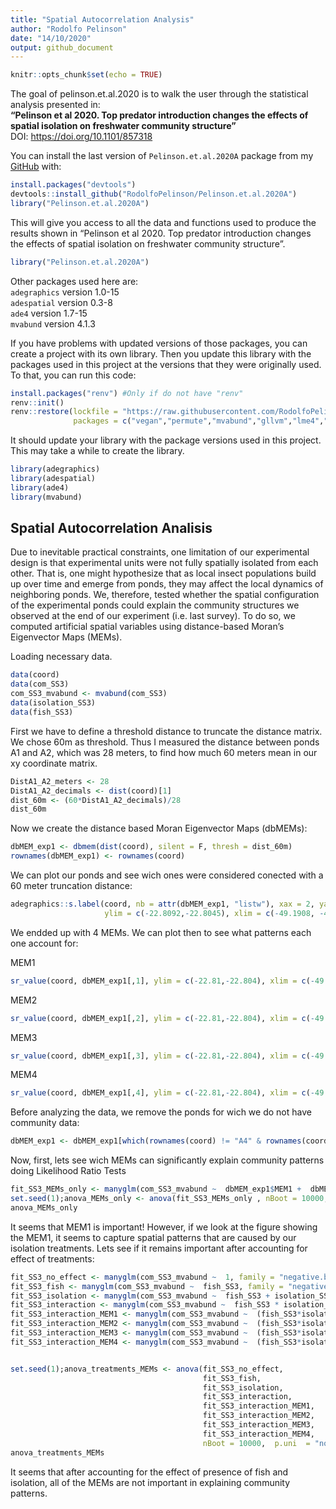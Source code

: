 ```yaml
---
title: "Spatial Autocorrelation Analysis"
author: "Rodolfo Pelinson"
date: "14/10/2020"
output: github_document
---
```


```r
knitr::opts_chunk$set(echo = TRUE)
```


The goal of pelinson.et.al.2020 is to walk the user through the statistical analysis presented in:  
**"Pelinson et al 2020. Top predator introduction changes the effects of spatial isolation on freshwater community structure"**  
DOI: [https://doi.org/10.1101/857318](https://doi.org/10.1101/857318)  


You can install the last version of `Pelinson.et.al.2020A` package from my  [GitHub](https://github.com/RodolfoPelinson/pelinson.et.al.2020) with:

``` r
install.packages("devtools")
devtools::install_github("RodolfoPelinson/Pelinson.et.al.2020A")
library("Pelinson.et.al.2020A")

```

This will give you access to all the data and functions used to produce the results shown in "Pelinson et al 2020. Top predator introduction changes the effects of spatial isolation on freshwater community structure".


``` r
library("Pelinson.et.al.2020A")
```


Other packages used here are:  
`adegraphics` version 1.0-15  
`adespatial` version 0.3-8  
`ade4` version 1.7-15  
`mvabund` version 4.1.3  

If you have problems with updated versions of those packages, you can create a project with its own library. Then you update this library with the packages used in this project at the versions that they were originally used. To that, you can run this code:
```r
install.packages("renv") #Only if do not have "renv"
renv::init()
renv::restore(lockfile = "https://raw.githubusercontent.com/RodolfoPelinson/Pelinson.et.al.2020A/master/renv.lock",
              packages = c("vegan","permute","mvabund","gllvm","lme4","emmeans","adegraphics","adespatial","ade4","mvabund"),clean = FALSE)
```
It should update your library with the package versions used in this project. This may take a while to create the library.


``` r


library(adegraphics)
library(adespatial)
library(ade4)
library(mvabund)
```



## Spatial Autocorrelation Analisis

Due to inevitable practical constraints, one limitation of our experimental design is that experimental units were not fully spatially isolated from each other. That is, one might hypothesize that as local insect populations build up over time and emerge from ponds, they may affect the local dynamics of neighboring ponds. We, therefore, tested whether the spatial configuration of the experimental ponds could explain the community structures we observed at the end of our experiment (i.e. last survey). To do so, we computed artificial spatial variables using distance-based Moran’s Eigenvector Maps (MEMs). 

Loading necessary data.
```r
data(coord)
data(com_SS3)
com_SS3_mvabund <- mvabund(com_SS3)
data(isolation_SS3)
data(fish_SS3)
```


First we have to define a threshold distance to truncate the distance matrix. We chose 60m as threshold. Thus I measured the distance between ponds A1 and A2, which was 28 meters, to find how much 60 meters mean in our xy coordinate matrix.

```r
DistA1_A2_meters <- 28
DistA1_A2_decimals <- dist(coord)[1]
dist_60m <- (60*DistA1_A2_decimals)/28
dist_60m
```

Now we create the distance based Moran Eigenvector Maps (dbMEMs):
```r
dbMEM_exp1 <- dbmem(dist(coord), silent = F, thresh = dist_60m)
rownames(dbMEM_exp1) <- rownames(coord)
```


We can plot our ponds and see wich ones were considered conected with a 60 meter truncation distance:
```r
adegraphics::s.label(coord, nb = attr(dbMEM_exp1, "listw"), xax = 2, yax = 1, plabels = list(cex = 1, boxes = list(col = "grey90")), 
                     ylim = c(-22.8092,-22.8045), xlim = c(-49.1908, -49.1870))

```


We endded up with 4 MEMs. We can plot then to see what patterns each one account for:

MEM1
```r
sr_value(coord, dbMEM_exp1[,1], ylim = c(-22.81,-22.804), xlim = c(-49.19057, -49.18725), grid=T, csize = 0.8, clegend = 1.5, xax = 2, yax = 1, method = "bubble")
```

MEM2
```r
sr_value(coord, dbMEM_exp1[,2], ylim = c(-22.81,-22.804), xlim = c(-49.19057, -49.18725), grid=T, csize = 0.8, clegend = 1.5, xax = 2, yax = 1, method = "bubble")
```

MEM3
```r
sr_value(coord, dbMEM_exp1[,3], ylim = c(-22.81,-22.804), xlim = c(-49.19057, -49.18725), grid=T, csize = 0.8, clegend = 1.5, xax = 2, yax = 1, method = "bubble")
```

MEM4
```r
sr_value(coord, dbMEM_exp1[,4], ylim = c(-22.81,-22.804), xlim = c(-49.19057, -49.18725), grid=T, csize = 0.8, clegend = 1.5, xax = 2, yax = 1, method = "bubble")

```


Before analyzing the data, we remove the ponds for wich we do not have community data:
```r
dbMEM_exp1 <- dbMEM_exp1[which(rownames(coord) != "A4" & rownames(coord) != "B3" & rownames(coord) != "C3" & rownames(coord) != "C4"),]
```


Now, first, lets see wich MEMs can significantly explain community patterns doing Likelihood Ratio Tests
```r
fit_SS3_MEMs_only <- manyglm(com_SS3_mvabund ~  dbMEM_exp1$MEM1 +  dbMEM_exp1$MEM2 +  dbMEM_exp1$MEM3 +  dbMEM_exp1$MEM4 , family = "negative.binomial")
set.seed(1);anova_MEMs_only <- anova(fit_SS3_MEMs_only , nBoot = 10000,  p.uni  = "none", test = "LR")
anova_MEMs_only
```


It seems that MEM1 is important! However, if we look at the figure showing the MEM1, it seems to capture spatial patterns that are caused by our isolation treatments. Lets see if it remains important after accounting for effect of treatments:

```r
fit_SS3_no_effect <- manyglm(com_SS3_mvabund ~  1, family = "negative.binomial")
fit_SS3_fish <- manyglm(com_SS3_mvabund ~  fish_SS3, family = "negative.binomial")
fit_SS3_isolation <- manyglm(com_SS3_mvabund ~  fish_SS3 + isolation_SS3, family = "negative.binomial")
fit_SS3_interaction <- manyglm(com_SS3_mvabund ~  fish_SS3 * isolation_SS3, family = "negative.binomial")
fit_SS3_interaction_MEM1 <- manyglm(com_SS3_mvabund ~  (fish_SS3*isolation_SS3) + dbMEM_exp1$MEM1, family = "negative.binomial")
fit_SS3_interaction_MEM2 <- manyglm(com_SS3_mvabund ~  (fish_SS3*isolation_SS3) + dbMEM_exp1$MEM1+ dbMEM_exp1$MEM2, family = "negative.binomial")
fit_SS3_interaction_MEM3 <- manyglm(com_SS3_mvabund ~  (fish_SS3*isolation_SS3) + dbMEM_exp1$MEM1+ dbMEM_exp1$MEM2+ dbMEM_exp1$MEM3, family = "negative.binomial")
fit_SS3_interaction_MEM4 <- manyglm(com_SS3_mvabund ~  (fish_SS3*isolation_SS3) + dbMEM_exp1$MEM1+ dbMEM_exp1$MEM2+ dbMEM_exp1$MEM3+ dbMEM_exp1$MEM4, family = "negative.binomial")


set.seed(1);anova_treatments_MEMs <- anova(fit_SS3_no_effect,
                                           fit_SS3_fish,
                                           fit_SS3_isolation,
                                           fit_SS3_interaction,
                                           fit_SS3_interaction_MEM1,
                                           fit_SS3_interaction_MEM2,
                                           fit_SS3_interaction_MEM3,
                                           fit_SS3_interaction_MEM4,
                                           nBoot = 10000,  p.uni  = "none", test = "LR")
anova_treatments_MEMs
```
It seems that after accounting for the effect of presence of fish and isolation, all of the MEMs are not important in explaining community patterns.
